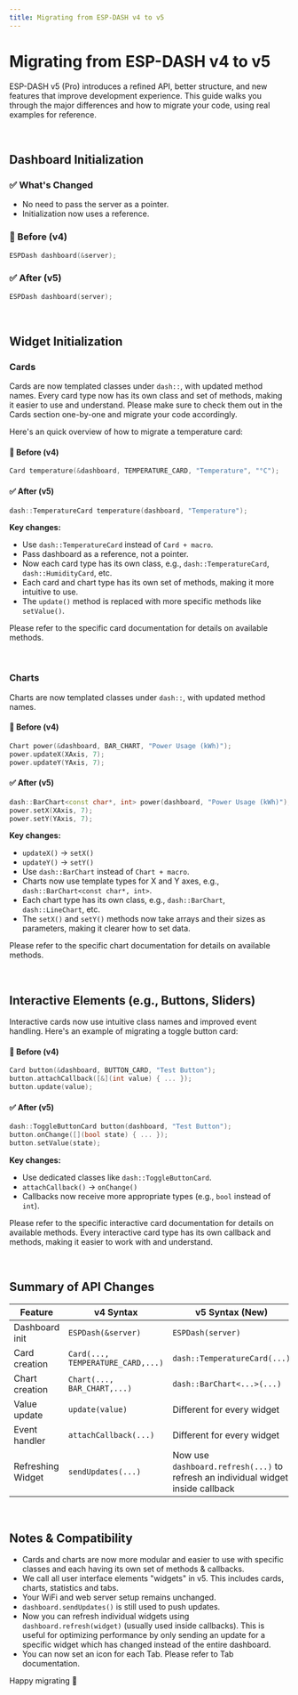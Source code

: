 ```yaml
---
title: Migrating from ESP-DASH v4 to v5
---
```


# Migrating from ESP-DASH v4 to v5

ESP-DASH v5 (Pro) introduces a refined API, better structure, and new features that improve development experience. This guide walks you through the major differences and how to migrate your code, using real examples for reference.

<br/>

## Dashboard Initialization

### ✅ What's Changed
- No need to pass the server as a pointer.
- Initialization now uses a reference.

### 🔄 Before (v4)
```cpp
ESPDash dashboard(&server);
````

### ✅ After (v5)

```cpp
ESPDash dashboard(server);
```

<br/>

## Widget Initialization

### Cards

Cards are now templated classes under `dash::`, with updated method names. Every card type now has its own class and set of methods, making it easier to use and understand.
Please make sure to check them out in the Cards section one-by-one and migrate your code accordingly.

Here's an quick overview of how to migrate a temperature card:

#### 🔄 Before (v4)

```cpp
Card temperature(&dashboard, TEMPERATURE_CARD, "Temperature", "°C");
```

#### ✅ After (v5)

```cpp
dash::TemperatureCard temperature(dashboard, "Temperature");
```

**Key changes:**

* Use `dash::TemperatureCard` instead of `Card + macro`.
* Pass dashboard as a reference, not a pointer.
* Now each card type has its own class, e.g., `dash::TemperatureCard`, `dash::HumidityCard`, etc.
* Each card and chart type has its own set of methods, making it more intuitive to use.
* The `update()` method is replaced with more specific methods like `setValue()`.

Please refer to the specific card documentation for details on available methods.

<br/>

### Charts

Charts are now templated classes under `dash::`, with updated method names.

#### 🔄 Before (v4)

```cpp
Chart power(&dashboard, BAR_CHART, "Power Usage (kWh)");
power.updateX(XAxis, 7);
power.updateY(YAxis, 7);
```

#### ✅ After (v5)

```cpp
dash::BarChart<const char*, int> power(dashboard, "Power Usage (kWh)");
power.setX(XAxis, 7);
power.setY(YAxis, 7);
```

**Key changes:**

* `updateX()` → `setX()`
* `updateY()` → `setY()`
* Use `dash::BarChart` instead of `Chart + macro`.
* Charts now use template types for X and Y axes, e.g., `dash::BarChart<const char*, int>`.
* Each chart type has its own class, e.g., `dash::BarChart`, `dash::LineChart`, etc.
* The `setX()` and `setY()` methods now take arrays and their sizes as parameters, making it clearer how to set data.

Please refer to the specific chart documentation for details on available methods.

<br/>

## Interactive Elements (e.g., Buttons, Sliders)

Interactive cards now use intuitive class names and improved event handling. Here's an example of migrating a toggle button card:

#### 🔄 Before (v4)

```cpp
Card button(&dashboard, BUTTON_CARD, "Test Button");
button.attachCallback([&](int value) { ... });
button.update(value);
```

#### ✅ After (v5)

```cpp
dash::ToggleButtonCard button(dashboard, "Test Button");
button.onChange([](bool state) { ... });
button.setValue(state);
```

**Key changes:**

* Use dedicated classes like `dash::ToggleButtonCard`.
* `attachCallback()` → `onChange()`
* Callbacks now receive more appropriate types (e.g., `bool` instead of `int`).

Please refer to the specific interactive card documentation for details on available methods. Every interactive card type has its own callback and methods, making it easier to work with and understand.

<br/>

## Summary of API Changes

| Feature         | v4 Syntax                         | v5 Syntax (New)                    |
| --------------- | --------------------------------- | ---------------------------- |
| Dashboard init  | `ESPDash(&server)`                | `ESPDash(server)`            |
| Card creation   | `Card(..., TEMPERATURE_CARD,...)` | `dash::TemperatureCard(...)` |
| Chart creation  | `Chart(..., BAR_CHART,...)`       | `dash::BarChart<...>(...)`   |
| Value update    | `update(value)`                   | Different for every widget           |
| Event handler   | `attachCallback(...)`             | Different for every widget             |
| Refreshing Widget   | `sendUpdates(...)`             | Now use `dashboard.refresh(...)` to refresh an individual widget inside callback             |

<br/>

## Notes & Compatibility

* Cards and charts are now more modular and easier to use with specific classes and each having its own set of methods & callbacks.
* We call all user interface elements "widgets" in v5. This includes cards, charts, statistics and tabs.
* Your WiFi and web server setup remains unchanged.
* `dashboard.sendUpdates()` is still used to push updates.
* Now you can refresh individual widgets using `dashboard.refresh(widget)` (usually used inside callbacks). This is useful for optimizing performance by only sending an update for a specific widget which has changed instead of the entire dashboard.
* You can now set an icon for each Tab. Please refer to Tab documentation.


Happy migrating 🚀

